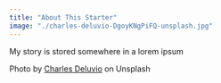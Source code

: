```yaml
---
title: "About This Starter"
image: "./charles-deluvio-DgoyKNgPiFQ-unsplash.jpg"
---
```



My story is stored somewhere in a lorem ipsum

Photo by <a href="https://unsplash.com/@charlesdeluvio?utm_source=unsplash&utm_medium=referral&utm_content=creditCopyText" target="_blank" rel="nofollow noopener noreferrer" aria-label="External Link"><Underlining>Charles Deluvio</Underlining></a> on Unsplash
